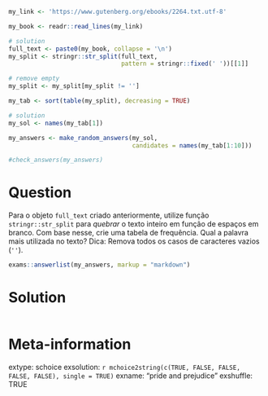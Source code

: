 ```r
my_link <- 'https://www.gutenberg.org/ebooks/2264.txt.utf-8'

my_book <- readr::read_lines(my_link)

# solution
full_text <- paste0(my_book, collapse = '\n')
my_split <- stringr::str_split(full_text, 
                               pattern = stringr::fixed(' '))[[1]]

# remove empty
my_split <- my_split[my_split != '']

my_tab <- sort(table(my_split), decreasing = TRUE)

# solution
my_sol <- names(my_tab[1])
```

```r
my_answers <- make_random_answers(my_sol, 
                                  candidates = names(my_tab[1:10]))

#check_answers(my_answers)
```


Question
========

Para o objeto `full_text` criado anteriormente, utilize função `stringr::str_split` para _quebrar_ o texto inteiro em função de espaços em branco. Com base nesse, crie uma tabela de frequência. Qual a palavra mais utilizada no texto? Dica: Remova todos os casos de caracteres vazios (`''`).

```r
exams::answerlist(my_answers, markup = "markdown")
```

Solution
================

```r
```


Meta-information
================
extype: schoice
exsolution: `r mchoice2string(c(TRUE, FALSE, FALSE, FALSE, FALSE), single = TRUE)`
exname: "pride and prejudice"
exshuffle: TRUE


